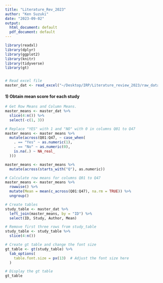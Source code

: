 ```yaml
---
title: "Literature_Rev_2023"
author: "Ken Suzuki"
date: "2023-09-02"
output:
  html_document: default
  pdf_document: default
---
```


```r
library(readxl)
library(dplyr)
library(ggplot2)
library(knitr)
library(tidyverse)
library(gt)


# Read excel file
master_dat <- read_excel("~/Desktop/IRP/Literature_review_2023/raw_data/Dat_01.xlsx")
```


#### 1) Obtain mean score for each study
```r
# Get Row Means and Column Means.
master_means <- master_dat %>%
  slice(4:n()) %>%
  select(-c(1, 3))

# Replace "YES" with 1 and "NO" with 0 in columns Q01 to Q47
master_means <- master_means %>%
  mutate(across(Q01:Q47, ~ case_when(
    . == "Yes" ~ as.numeric(1),
    . == "No" ~ as.numeric(0),
    is.na(.) ~ NA_real_
  )))

master_means <- master_means %>% 
  mutate(across(starts_with("Q"), as.numeric))

# Calculate row means for columns Q01 to Q47
master_means <- master_means %>%
  rowwise() %>%
  mutate(Mean = mean(c_across(Q01:Q47), na.rm = TRUE)) %>%
  ungroup()

# Create tables
study_table <- master_dat %>%
  left_join(master_means, by = "ID") %>%
  select(ID, Study, Author, Mean) 

# Remove first three rows from study_table
study_table <- study_table %>%
  slice(4:n())

# Create gt table and change the font size
gt_table <- gt(study_table) %>%
  tab_options(
    table.font.size = px(13)  # Adjust the font size here
  )

# Display the gt table
gt_table
```

